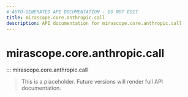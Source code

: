 ```yaml
---
# AUTO-GENERATED API DOCUMENTATION - DO NOT EDIT
title: mirascope.core.anthropic.call
description: API documentation for mirascope.core.anthropic.call
---
```


# mirascope.core.anthropic.call

::: mirascope.core.anthropic.call

> This is a placeholder. Future versions will render full API documentation.
